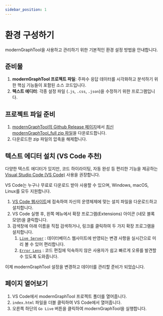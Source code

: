```yaml
---
sidebar_position: 1
---
```


# 환경 구성하기

modernGraphTool을 사용하고 관리하기 위한 기본적인 환경 설정 방법을 안내합니다.

## 준비물

1.  **modernGraphTool 프로젝트 파일**: 주파수 응답 데이터를 시각화하고 분석하기 위한 핵심 기능들이 포함된 소스 코드입니다.
2.  **텍스트 에디터**: 각종 설정 파일 (`.js`, `.css`, `.json`)을 수정하기 위한 프로그램입니다.

## 프로젝트 파일 준비

1.  [modernGraphTool의 Github Release 페이지](https://github.com/potatosalad775/modernGraphTool/releases)에서 [최신 modernGraphTool_full zip 파일](https://github.com/potatosalad775/modernGraphTool/releases)을 다운로드합니다.
2.  다운로드한 zip 파일의 압축을 해제합니다.

## 텍스트 에디터 설치 (VS Code 추천)

다양한 텍스트 에디터가 있지만, 코드 하이라이팅, 자동 완성 등 편리한 기능을 제공하는 [Visual Studio Code (VS Code)](https://code.visualstudio.com/) 사용을 권장합니다. 

VS Code는 누구나 무료로 다운로드 받아 사용할 수 있으며, Windows, macOS, Linux를 모두 지원합니다.

1.  [VS Code 웹사이트](https://code.visualstudio.com/)에 접속하여 자신의 운영체제에 맞는 설치 파일을 다운로드하고 설치합니다.
2.  VS Code 실행 후, 왼쪽 메뉴에서 확장 프로그램(Extensions) 아이콘 (네모 블록 모양)을 클릭합니다.
3.  검색창에 아래 이름을 직접 검색하거나, 링크를 클릭하여 두 가지 확장 프로그램을 설치합니다.
    1.  [`Live Server`](https://marketplace.visualstudio.com/items?itemName=ritwickdey.LiveServer) : 데이터베이스 웹사이트에 반영되는 변경 사항을 실시간으로 미리 볼 수 있어 편리합니다.
    2.  [`Error Lens`](https://marketplace.visualstudio.com/items?itemName=usernamehw.errorlens) : 코드 편집에 익숙하지 않은 사용자가 쉽고 빠르게 오류를 발견할 수 있도록 도와줍니다.

이제 modernGraphTool 설정을 변경하고 데이터를 관리할 준비가 되었습니다.

## 페이지 열어보기

1.  VS Code에서 modernGraphTool 프로젝트 폴더를 열어줍니다.
2.  `index.html` 파일을 더블 클릭하여 VS Code에서 열어줍니다.
3.  오른쪽 하단의 `Go Live` 버튼을 클릭하여 modernGraphTool을 실행합니다.